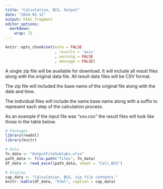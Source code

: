 ```yaml
---
title: "Calculation, BCG, Output"
date: "2024-01-12"
output: html_fragment
editor_options: 
  markdown: 
    wrap: 72
---
```


```r
knitr::opts_chunk$set(echo = FALSE
                      , results = 'asis'
                      , warning = FALSE
                      , message = FALSE)
```

A single zip file will be available for download. It will include all
result files along with the original data file. All result data files
will be CSV format.

The zip file will included the base name of the original file along with
the date and time.

The individual files will include the same base name along with a suffix
to represent each step of the calculation process.

As an example if the input file was "xxx.csv" the result files will look
like those in the table below.

```r
# Packages
library(readxl)
library(knitr)

# Data
fn_data <- "OutputFileSubtabs.xlsx"
path_data <- file.path("files", fn_data)
df_data <- read_excel(path_data, sheet = "Calc_BCG")

# Display
cap_data <- "Calculation, BCG, zip file contents."
knitr::kable(df_data, "html", caption = cap_data)
```
